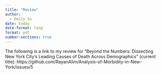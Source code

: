 ```yaml
---
title: "Review"
author: 
  - Emily Su
date: today
date-format: long
format: pdf
number-sections: true
---
```

The following is a link to my review for "Beyond the Numbers: Dissecting New York City's Leading Causes of Death Across Demographics" (current title):  https://github.com/RayanAlim/Analysis-of-Morbidity-in-New-York/issues/5
